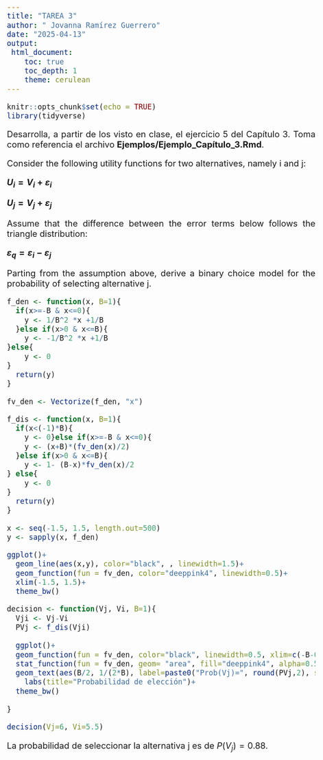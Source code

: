 ---
title: "TAREA 3"
author: " Jovanna Ramírez Guerrero"
date: "2025-04-13"
output: 
 html_document:
    toc: true
    toc_depth: 1
    theme: cerulean
---

<style>
body {
text-align: justify}
</style>

<style type="text/css">
body{/*Normal*/
     font-size: 20px;
}
</style>

```{r setup, include=FALSE}
knitr::opts_chunk$set(echo = TRUE)
library(tidyverse)
```

Desarrolla, a partir de los visto en clase, el ejercicio 5 del Capítulo 3. Toma como referencia el archivo <b>Ejemplos/Ejemplo_Capítulo_3.Rmd</b>.

Consider the following utility functions for two alternatives, namely i and j:

<b>$U_i = V_i + ε_i$</b>


<b>$U_j = V_j + ε_j$</b>

Assume that the difference between the error terms below follows the triangle distribution:

<b>$ε_q=ε_i-ε_j$</b>

Parting from the assumption above, derive a binary choice model for the probability of selecting alternative j.

```{r}
f_den <- function(x, B=1){
  if(x>=-B & x<=0){
    y <- 1/B^2 *x +1/B
  }else if(x>0 & x<=B){
    y <- -1/B^2 *x +1/B
}else{
    y <- 0
}
  return(y)
}

fv_den <- Vectorize(f_den, "x")

f_dis <- function(x, B=1){
  if(x<(-1)*B){
    y <- 0}else if(x>=-B & x<=0){
    y <- (x+B)*(fv_den(x)/2)
  }else if(x>0 & x<=B){
    y <- 1- (B-x)*fv_den(x)/2
} else{
    y <- 0
}
  return(y)
}

x <- seq(-1.5, 1.5, length.out=500)
y <- sapply(x, f_den)

ggplot()+
  geom_line(aes(x,y), color="black", , linewidth=1.5)+
  geom_function(fun = fv_den, color="deeppink4", linewidth=0.5)+
  xlim(-1.5, 1.5)+
  theme_bw()

decision <- function(Vj, Vi, B=1){
  Vji <- Vj-Vi
  PVj <- f_dis(Vji)
  
  ggplot()+
  geom_function(fun = fv_den, color="black", linewidth=0.5, xlim=c(-B-0.1, B+0.1))+
  stat_function(fun = fv_den, geom= "area", fill="deeppink4", alpha=0.5, xlim=c(-B, Vji))+ 
  geom_text(aes(B/2, 1/(2*B), label=paste0("Prob(Vj)=", round(PVj,2), sep="")))+
    labs(title="Probabilidad de elección")+
  theme_bw()
  
}

decision(Vj=6, Vi=5.5)
```

La probabilidad de seleccionar la alternativa j es de $P(V_j)=0.88$.
